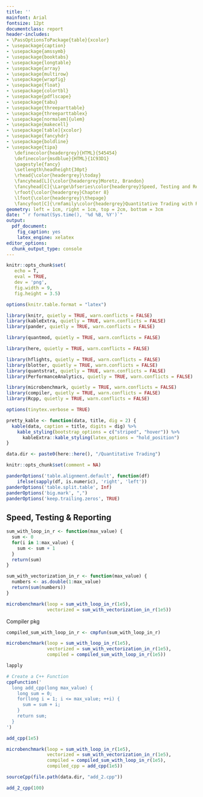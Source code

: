 ```yaml
---
title: ''
mainfont: Arial
fontsize: 12pt
documentclass: report
header-includes:
- \PassOptionsToPackage{table}{xcolor}
- \usepackage{caption}
- \usepackage{amssymb}
- \usepackage{booktabs}
- \usepackage{longtable}
- \usepackage{array}
- \usepackage{multirow}
- \usepackage{wrapfig}
- \usepackage{float}
- \usepackage{colortbl}
- \usepackage{pdflscape}
- \usepackage{tabu}
- \usepackage{threeparttable}
- \usepackage{threeparttablex}
- \usepackage[normalem]{ulem}
- \usepackage{makecell}
- \usepackage[table]{xcolor}
- \usepackage{fancyhdr}
- \usepackage{boldline}
- \usepackage{tipa}
   \definecolor{headergrey}{HTML}{545454}
   \definecolor{msdblue}{HTML}{1C93D1}
   \pagestyle{fancy}
   \setlength\headheight{30pt}
   \rhead{\color{headergrey}\today}
   \fancyhead[L]{\color{headergrey}Moretz, Brandon}
   \fancyhead[C]{\Large\bfseries\color{headergrey}Speed, Testing and Reporting}
   \rfoot{\color{headergrey}Chapter 8}
   \lfoot{\color{headergrey}\thepage}
   \fancyfoot[C]{\rmfamily\color{headergrey}Quantitative Trading with R}
geometry: left = 1cm, right = 1cm, top = 2cm, bottom = 3cm
date: "`r format(Sys.time(), '%d %B, %Y')`"
output:
  pdf_document:
    fig_caption: yes
    latex_engine: xelatex
editor_options: 
  chunk_output_type: console
---
```



```r

knitr::opts_chunk$set(
   echo = T, 
   eval = TRUE, 
   dev = 'png', 
   fig.width = 9, 
   fig.height = 3.5)

options(knitr.table.format = "latex")

```

```r

library(knitr, quietly = TRUE, warn.conflicts = FALSE)
library(kableExtra, quietly = TRUE, warn.conflicts = FALSE)
library(pander, quietly = TRUE, warn.conflicts = FALSE)

library(quantmod, quietly = TRUE, warn.conflicts = FALSE)

library(here, quietly = TRUE, warn.conflicts = FALSE)

library(hflights, quietly = TRUE, warn.conflicts = FALSE)
library(blotter, quietly = TRUE, warn.conflicts = FALSE)
library(quantstrat, quietly = TRUE, warn.conflicts = FALSE)
library(PerformanceAnalytics, quietly = TRUE, warn.conflicts = FALSE)

library(microbenchmark, quietly = TRUE, warn.conflicts = FALSE)
library(compiler, quietly = TRUE, warn.conflicts = FALSE)
library(Rcpp, quietly = TRUE, warn.conflicts = FALSE)

options(tinytex.verbose = TRUE)

pretty_kable <- function(data, title, dig = 2) {
  kable(data, caption = title, digits = dig) %>%
    kable_styling(bootstrap_options = c("striped", "hover")) %>%
      kableExtra::kable_styling(latex_options = "hold_position")
}

data.dir <- paste0(here::here(), "/Quantitative Trading")
```

```r
knitr::opts_chunk$set(comment = NA)

panderOptions('table.alignment.default', function(df)
    ifelse(sapply(df, is.numeric), 'right', 'left'))
panderOptions('table.split.table', Inf)
panderOptions('big.mark', ",")
panderOptions('keep.trailing.zeros', TRUE)
```

## Speed, Testing & Reporting

```r
sum_with_loop_in_r <- function(max_value) {
  sum <- 0
  for(i in 1:max_value) {
    sum <- sum + 1
  }
  return(sum)
}

sum_with_vectorization_in_r <- function(max_value) {
  numbers <- as.double(1:max_value)
  return(sum(numbers))
}
```

```r
microbenchmark(loop = sum_with_loop_in_r(1e5),
               vectorized = sum_with_vectorization_in_r(1e5))
```

Compiler pkg

```r
compiled_sum_with_loop_in_r <- cmpfun(sum_with_loop_in_r)

microbenchmark(loop = sum_with_loop_in_r(1e5),
               vectorized = sum_with_vectorization_in_r(1e5),
               compiled = compiled_sum_with_loop_in_r(1e5))

```

```r
lapply
```

```r
# Create a C++ Function
cppFunction('
  long add_cpp(long max_value) {
    long sum = 0;
    for(long i = 1; i <= max_value; ++i) {
      sum = sum + i;
    }
    return sum;
  }
')

add_cpp(1e5)
```

```r
microbenchmark(loop = sum_with_loop_in_r(1e5),
               vectorized = sum_with_vectorization_in_r(1e5),
               compiled = compiled_sum_with_loop_in_r(1e5),
               compiled_cpp = add_cpp(1e5))
```

```r
sourceCpp(file.path(data.dir, "add_2.cpp"))

add_2_cpp(100)
```

```r

```

